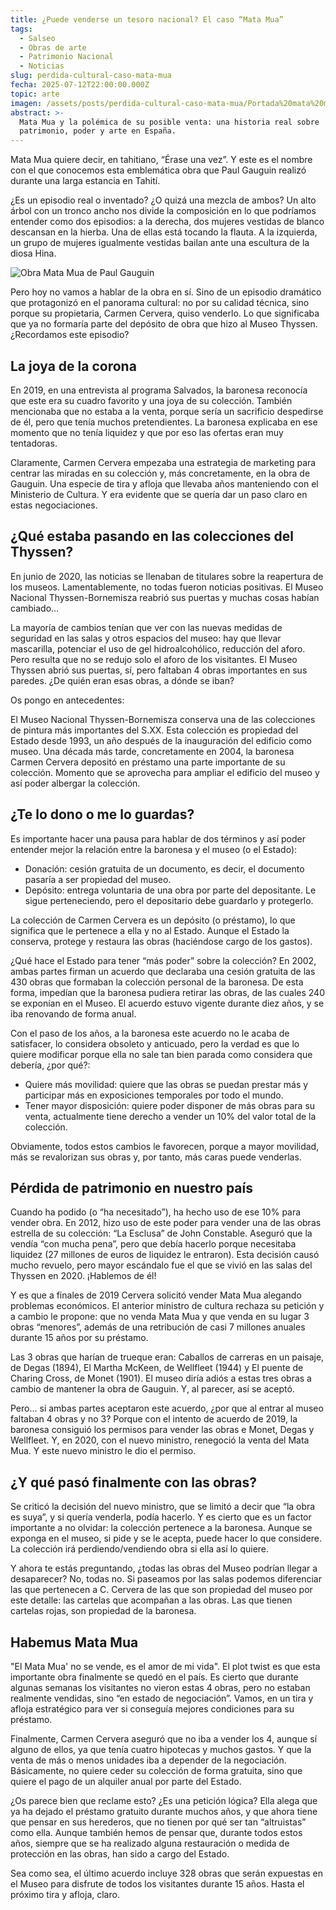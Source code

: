 ```yaml
---
title: ¿Puede venderse un tesoro nacional? El caso “Mata Mua”
tags:
  - Salseo
  - Obras de arte
  - Patrimonio Nacional
  - Noticias
slug: perdida-cultural-caso-mata-mua
fecha: 2025-07-12T22:00:00.000Z
topic: arte
imagen: /assets/posts/perdida-cultural-caso-mata-mua/Portada%20mata%20mua.webp
abstract: >-
  Mata Mua y la polémica de su posible venta: una historia real sobre
  patrimonio, poder y arte en España.
---
```


Mata Mua quiere decir, en tahitiano, “Érase una vez”. Y este es el nombre con el que conocemos esta emblemática obra que Paul Gauguin realizó durante una larga estancia en Tahití.

¿Es un episodio real o inventado? ¿O quizá una mezcla de ambos? Un alto árbol con un tronco ancho nos divide la composición en lo que podríamos entender como dos episodios: a la derecha, dos mujeres vestidas de blanco descansan en la hierba. Una de ellas está tocando la flauta. A la izquierda, un grupo de mujeres igualmente vestidas bailan ante una escultura de la diosa Hina.

![Obra Mata Mua de Paul Gauguin](/assets/posts/perdida-cultural-caso-mata-mua/Mata%20Mua.webp "Paul Gauguin, Mata Mua (Erase una vez), 1892")

Pero hoy no vamos a hablar de la obra en sí. Sino de un episodio dramático que protagonizó en el panorama cultural: no por su calidad técnica, sino porque su propietaria, Carmen Cervera, quiso venderlo. Lo que significaba que ya no formaría parte del depósito de obra que hizo al Museo Thyssen. ¿Recordamos este episodio?

## La joya de la corona

En 2019, en una entrevista al programa Salvados, la baronesa reconocía que este era su cuadro favorito y una joya de su colección. También mencionaba que no estaba a la venta, porque sería un sacrificio despedirse de él, pero que tenía muchos pretendientes. La baronesa explicaba en ese momento que no tenía liquidez y que por eso las ofertas eran muy tentadoras.

Claramente, Carmen Cervera empezaba una estrategia de marketing para centrar las miradas en su colección y, más concretamente, en la obra de Gauguin. Una especie de tira y afloja que llevaba años manteniendo con el Ministerio de Cultura. Y era evidente que se quería dar un paso claro en estas negociaciones.

## ¿Qué estaba pasando en las colecciones del Thyssen?

En junio de 2020, las noticias se llenaban de titulares sobre la reapertura de los museos. Lamentablemente, no todas fueron noticias positivas. El Museo Nacional Thyssen-Bornemisza reabrió sus puertas y muchas cosas habían cambiado…

La mayoría de cambios tenían que ver con las nuevas medidas de seguridad en las salas y otros espacios del museo: hay que llevar mascarilla, potenciar el uso de gel hidroalcohólico, reducción del aforo. Pero resulta que no se redujo solo el aforo de los visitantes. El Museo Thyssen abrió sus puertas, sí, pero faltaban 4 obras importantes en sus paredes. ¿De quién eran esas obras, a dónde se iban?

Os pongo en antecedentes:

El Museo Nacional Thyssen-Bornemisza conserva una de las colecciones de pintura más importantes del S.XX. Esta colección es propiedad del Estado desde 1993, un año después de la inauguración del edificio como museo. Una década más tarde, concretamente en 2004, la baronesa Carmen Cervera depositó en préstamo una parte importante de su colección. Momento que se aprovecha para ampliar el edificio del museo y así poder albergar la colección.

## ¿Te lo dono o me lo guardas?

Es importante hacer una pausa para hablar de dos términos y así poder entender mejor la relación entre la baronesa y el museo (o el Estado):

* Donación: cesión gratuita de un documento, es decir, el documento pasaría a ser propiedad del museo.
* Depósito: entrega voluntaria de una obra por parte del depositante. Le sigue perteneciendo, pero el depositario debe guardarlo y protegerlo.

La colección de Carmen Cervera es un depósito (o préstamo), lo que significa que le pertenece a ella y no al Estado. Aunque el Estado la conserva, protege y restaura las obras (haciéndose cargo de los gastos).

¿Qué hace el Estado para tener “más poder” sobre la colección? En 2002, ambas partes firman un acuerdo que declaraba una cesión gratuita de las 430 obras que formaban la colección personal de la baronesa. De esta forma, impedían que la baronesa pudiera retirar las obras, de las cuales 240 se exponían en el Museo. El acuerdo estuvo vigente durante diez años, y se iba renovando de forma anual.

Con el paso de los años, a la baronesa este acuerdo no le acaba de satisfacer, lo considera obsoleto y anticuado, pero la verdad es que lo quiere modificar porque ella no sale tan bien parada como considera que debería, ¿por qué?:

* Quiere más movilidad: quiere que las obras se puedan prestar más y participar más en exposiciones temporales por todo el mundo.
* Tener mayor disposición: quiere poder disponer de más obras para su venta, actualmente tiene derecho a vender un 10% del valor total de la colección.

Obviamente, todos estos cambios le favorecen, porque a mayor movilidad, más se revalorizan sus obras y, por tanto, más caras puede venderlas.

## Pérdida de patrimonio en nuestro país

Cuando ha podido (o “ha necesitado”), ha hecho uso de ese 10% para vender obra. En 2012, hizo uso de este poder para vender una de las obras estrella de su colección: “La Esclusa” de John Constable. Aseguró que la vendía “con mucha pena”, pero que debía hacerlo porque necesitaba liquidez (27 millones de euros de liquidez le entraron). Esta decisión causó mucho revuelo, pero mayor escándalo fue el que se vivió en las salas del Thyssen en 2020. ¡Hablemos de él!

Y es que a finales de 2019 Cervera solicitó vender Mata Mua alegando problemas económicos. El anterior ministro de cultura rechaza su petición y a cambio le propone: que no venda Mata Mua y que venda en su lugar 3 obras “menores”, además de una retribución de casi 7 millones anuales durante 15 años por su préstamo.

Las 3 obras que harían de trueque eran: Caballos de carreras en un paisaje, de Degas (1894), El Martha McKeen, de Wellfleet (1944) y El puente de Charing Cross, de Monet (1901). El museo diría adiós a estas tres obras a cambio de mantener la obra de Gauguin. Y, al parecer, así se aceptó.

Pero… si ambas partes aceptaron este acuerdo, ¿por que al entrar al museo faltaban 4 obras y no 3? Porque con el intento de acuerdo de 2019, la baronesa consiguió los permisos para vender las obras e Monet, Degas y Wellfleet. Y, en 2020, con el nuevo ministro, renegoció la venta del Mata Mua. Y este nuevo ministro le dio el permiso.

## ¿Y qué pasó finalmente con las obras?

Se criticó la decisión del nuevo ministro, que se limitó a decir que “la obra es suya”, y si quería venderla, podía hacerlo. Y es cierto que es un factor importante a no olvidar: la colección pertenece a la baronesa. Aunque se exponga en el museo, si pide y se le acepta, puede hacer lo que considere. La colección irá perdiendo/vendiendo obra si ella así lo quiere.

Y ahora te estás preguntando, ¿todas las obras del Museo podrían llegar a desaparecer? No, todas no. Si paseamos por las salas podemos diferenciar las que pertenecen a C. Cervera de las que son propiedad del museo por este detalle: las cartelas que acompañan a las obras. Las que tienen cartelas rojas, son propiedad de la baronesa.

## Habemus Mata Mua

"El Mata Mua' no se vende, es el amor de mi vida". El plot twist es que esta importante obra finalmente se quedó en el país. Es cierto que durante algunas semanas los visitantes no vieron estas 4 obras, pero no estaban realmente vendidas, sino “en estado de negociación”. Vamos, en un tira y afloja estratégico para ver si conseguía mejores condiciones para su préstamo.

Finalmente, Carmen Cervera aseguró que no iba a vender los 4, aunque sí alguno de ellos, ya que tenía cuatro hipotecas y muchos gastos. Y que la venta de más o menos unidades iba a depender de la negociación. Básicamente, no quiere ceder su colección de forma gratuita, sino que quiere el pago de un alquiler anual por parte del Estado.

¿Os parece bien que reclame esto? ¿Es una petición lógica? Ella alega que ya ha dejado el préstamo gratuito durante muchos años, y que ahora tiene que pensar en sus herederos, que no tienen por qué ser tan “altruistas” como ella. Aunque también hemos de pensar que, durante todos estos años, siempre que se ha realizado alguna restauración o medida de protección en las obras, han sido a cargo del Estado.

Sea como sea, el último acuerdo incluye 328 obras que serán expuestas en el Museo para disfrute de todos los visitantes durante 15 años. Hasta el próximo tira y afloja, claro.
